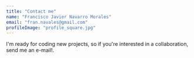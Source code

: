 ```yaml
---
title: "Contact me"
name: "Francisco Javier Navarro Morales"
email: "fran.navales@gmail.com"
profileImage: "profile_square.jpg"
---
```


I'm ready for coding new projects, so if you're interested in a collaboration, <Underlining color={Theme.colors.secondary} hoverColor={Theme.colors.secondary}>send me an e-mail!</Underlining>.